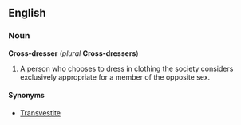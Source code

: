==English==
===Noun===
'''Cross-dresser''' (''plural'' '''Cross-dressers''')

#A person who chooses to dress in clothing the society considers exclusively appropriate for a member of the opposite sex.

====Synonyms====

*[[Transvestite]]